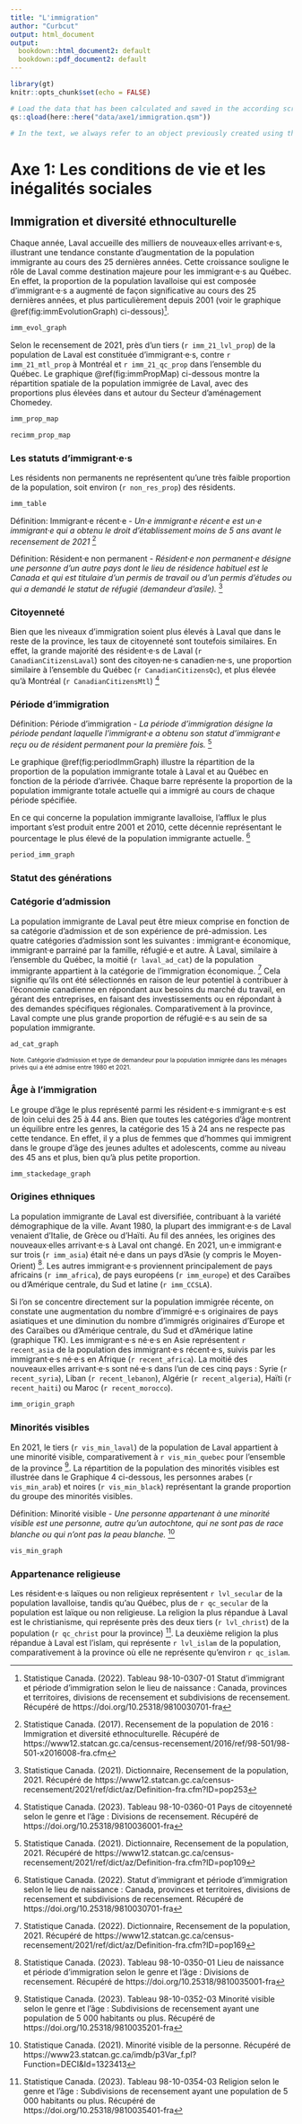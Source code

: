 ```yaml
---
title: "L'immigration"
author: "Curbcut"
output: html_document
output:
  bookdown::html_document2: default
  bookdown::pdf_document2: default
---
```


```r
library(gt)
knitr::opts_chunk$set(echo = FALSE)
```

```r

# Load the data that has been calculated and saved in the according script:
qs::qload(here::here("data/axe1/immigration.qsm"))

# In the text, we always refer to an object previously created using this: `r object_name`
```

# Axe 1: Les conditions de vie et les inégalités sociales

## Immigration et diversité ethnoculturelle

Chaque année, Laval accueille des milliers de nouveaux·elles arrivant·e·s, illustrant une tendance constante d'augmentation de la population immigrante au cours des 25 dernières années. Cette croissance souligne le rôle de Laval comme destination majeure pour les immigrant·e·s au Québec. En effet, la proportion de la population lavalloise qui est composée d'immigrant·e·s a augmenté de façon significative au cours des 25 dernières années, et plus particulièrement depuis 2001 (voir le graphique \@ref(fig:immEvolutionGraph) ci-dessous)^[Statistique Canada. (2022). Tableau 98-10-0307-01  Statut d'immigrant et période d'immigration selon le lieu de naissance : Canada, provinces et territoires, divisions de recensement et subdivisions de recensement. Récupéré de https://doi.org/10.25318/9810030701-fra]. 

```r

imm_evol_graph

```

Selon le recensement de 2021, près d'un tiers (`r imm_21_lvl_prop`) de la population de Laval est constituée d'immigrant·e·s, contre `r imm_21_mtl_prop` à Montréal et `r imm_21_qc_prop` dans l’ensemble du Québec. Le graphique \@ref(fig:immPropMap) ci-dessous montre la répartition spatiale de la population immigrée de Laval, avec des proportions plus élevées dans et autour du Secteur d'aménagement Chomedey.

```r

imm_prop_map

```

```r

recimm_prop_map

```

### Les statuts d’immigrant·e·s

Les résidents non permanents ne représentent qu'une très faible proportion de la population, soit environ (`r non_res_prop`) des résidents. 

```r

imm_table

```

Définition: Immigrant·e récent·e
- *Un·e immigrant·e récent·e est un·e immigrant·e qui a obtenu le droit d'établissement moins de 5 ans avant le recensement de 2021* ^[Statistique Canada. (2017). Recensement de la population de 2016 : Immigration et diversité ethnoculturelle. Récupéré de https://www12.statcan.gc.ca/census-recensement/2016/ref/98-501/98-501-x2016008-fra.cfm]

Définition: Résident·e non permanent
- *Résident·e non permanent·e désigne une personne d'un autre pays dont le lieu de résidence habituel est le Canada et qui est titulaire d'un permis de travail ou d'un permis d'études ou qui a demandé le statut de réfugié (demandeur d'asile).* ^[Statistique Canada. (2021). Dictionnaire, Recensement de la population, 2021. Récupéré de https://www12.statcan.gc.ca/census-recensement/2021/ref/dict/az/Definition-fra.cfm?ID=pop253]

### Citoyenneté

Bien que les niveaux d'immigration soient plus élevés à Laval que dans le reste de la province, les taux de citoyenneté sont toutefois similaires. En effet, la grande majorité des résident·e·s de Laval (`r CanadianCitizensLaval`) sont des citoyen·ne·s canadien·ne·s, une proportion similaire à l’ensemble du Québec (`r CanadianCitizensQc`), et plus élevée qu’à Montréal (`r CanadianCitizensMtl`) ^[Statistique Canada. (2023). Tableau 98-10-0360-01  Pays de citoyenneté selon le genre et l'âge : Divisions de recensement. Récupéré de https://doi.org/10.25318/9810036001-fra]

### Période d’immigration

Définition: Période d'immigration
- *La période d'immigration désigne la période pendant laquelle l'immigrant·e a obtenu son statut d'immigrant·e reçu ou de résident permanent pour la première fois.* ^[Statistique Canada. (2021). Dictionnaire, Recensement de la population, 2021. Récupéré de https://www12.statcan.gc.ca/census-recensement/2021/ref/dict/az/Definition-fra.cfm?ID=pop109]

Le graphique \@ref(fig:periodImmGraph) illustre la répartition de la proportion de la population immigrante totale à Laval et au Québec en fonction de la période d'arrivée. Chaque barre représente la proportion de la population immigrante totale actuelle qui a immigré au cours de chaque période spécifiée.

En ce qui concerne la population immigrante lavalloise, l'afflux le plus important s'est produit entre 2001 et 2010, cette décennie représentant le pourcentage le plus élevé de la population immigrante actuelle. ^[Statistique Canada. (2022). Statut d'immigrant et période d'immigration selon le lieu de naissance : Canada, provinces et territoires, divisions de recensement et subdivisions de recensement. Récupéré de https://doi.org/10.25318/9810030701-fra]


```r

period_imm_graph

```

### Statut des générations

### Catégorie d’admission

La population immigrante de Laval peut être mieux comprise en fonction de sa catégorie d'admission et de son expérience de pré-admission. Les quatre catégories d'admission sont les suivantes : immigrant·e économique, immigrant·e parrainé par la famille, réfugié·e et autre. À Laval, similaire à l’ensemble du Québec, la moitié (`r laval_ad_cat`) de la population immigrante appartient à la catégorie de l'immigration économique. ^[Statistique Canada. (2022). Dictionnaire, Recensement de la population, 2021. Récupéré de https://www12.statcan.gc.ca/census-recensement/2021/ref/dict/az/Definition-fra.cfm?ID=pop169] Cela signifie qu'ils ont été sélectionnés en raison de leur potentiel à contribuer à l'économie canadienne en répondant aux besoins du marché du travail, en gérant des entreprises, en faisant des investissements ou en répondant à des demandes spécifiques régionales. Comparativement à la province, Laval compte une plus grande proportion de réfugié·e·s au sein de sa population immigrante. 

```r

ad_cat_graph

```
<span style="font-size: 8pt;"> Note. Catégorie d'admission et type de demandeur pour la population immigrée dans les ménages privés qui a été admise entre 1980 et 2021. </span>

### Âge à l’immigration

Le groupe d'âge le plus représenté parmi les résident·e·s immigrant·e·s est de loin celui des 25 à 44 ans. Bien que toutes les catégories d'âge montrent un équilibre entre les genres, la catégorie des 15 à 24 ans ne respecte pas cette tendance. En effet, il y a plus de femmes que d'hommes qui immigrent dans le groupe d'âge des jeunes adultes et adolescents, comme au niveau des 45 ans et plus, bien qu’à plus petite proportion.

```r

imm_stackedage_graph

```

### Origines ethniques
La population immigrante de Laval est diversifiée, contribuant à la variété démographique de la ville. Avant 1980, la plupart des immigrant·e·s de Laval venaient d'Italie, de Grèce ou d'Haïti. Au fil des années, les origines des nouveaux·elles arrivant·e·s à Laval ont changé. En 2021, un·e immigrant·e sur trois (`r imm_asia`) était né·e dans un pays d'Asie (y compris le Moyen-Orient) ^[Statistique Canada. (2023). Tableau 98-10-0350-01  Lieu de naissance et période d'immigration selon le genre et l'âge : Divisions de recensement. Récupéré de https://doi.org/10.25318/9810035001-fra]. Les autres immigrant·e·s proviennent principalement de pays africains (`r imm_africa`), de pays européens (`r imm_europe`) et des Caraïbes ou d'Amérique centrale, du Sud et latine (`r imm_CCSLA`).

Si l'on se concentre directement sur la population immigrée récente, on constate une augmentation du nombre d'immigré·e·s originaires de pays asiatiques et une diminution du nombre d'immigrés originaires d'Europe et des Caraïbes ou d'Amérique centrale, du Sud et d'Amérique latine (graphique TK). Les immigrant·e·s né·e·s en Asie représentent `r recent_asia` de la population des immigrant·e·s récent·e·s, suivis par les immigrant·e·s né·e·s en Afrique (`r recent_africa`). La moitié des nouveaux·elles arrivant·e·s sont né·e·s dans l'un de ces cinq pays : Syrie (`r recent_syria`), Liban (`r recent_lebanon`), Algérie (`r recent_algeria`), Haïti (`r recent_haiti`) ou Maroc (`r recent_morocco`). 

```r

imm_origin_graph

```

### Minorités visibles

En 2021, le tiers (`r vis_min_laval`) de la population de Laval appartient à une minorité visible, comparativement à `r vis_min_quebec` pour l’ensemble de la province ^[Statistique Canada. (2023). Tableau 98-10-0352-03  Minorité visible selon le genre et l'âge : Subdivisions de recensement ayant une population de 5 000 habitants ou plus. Récupéré de https://doi.org/10.25318/9810035201-fra]. La répartition de la population des minorités visibles est illustrée dans le Graphique 4 ci-dessous, les personnes arabes (`r vis_min_arab`) et noires (`r vis_min_black`) représentant la grande proportion du groupe des minorités visibles. 

Définition: Minorité visible 
- *Une personne appartenant à une minorité visible est une personne, autre qu'un autochtone, qui ne sont pas de race blanche ou qui n’ont pas la peau blanche.* ^[Statistique Canada. (2021). Minorité visible de la personne. Récupéré de https://www23.statcan.gc.ca/imdb/p3Var_f.pl?Function=DECI&Id=1323413]

```r

vis_min_graph

```

### Appartenance religieuse
Les résident·e·s laïques ou non religieux représentent `r lvl_secular` de la population lavalloise, tandis qu’au Québec, plus de `r qc_secular` de la population est laïque ou non religieuse. La religion la plus répandue à Laval est le christianisme, qui représente près des deux tiers (`r lvl_christ`) de la population (`r qc_christ` pour la province) ^[Statistique Canada. (2023). Tableau 98-10-0354-03  Religion selon le genre et l'âge : Subdivisions de recensement ayant une population de 5 000 habitants ou plus. Récupéré de https://doi.org/10.25318/9810035401-fra]. La deuxième religion la plus répandue à Laval est l'islam, qui représente `r lvl_islam` de la population, comparativement à la province où elle ne représente qu'environ `r qc_islam`. 
